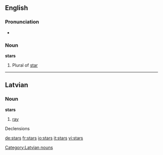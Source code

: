 ==English==

===Pronunciation===
*{{audio|en-us-stars.ogg|Audio (US)}}

===Noun===
'''stars'''

# Plural of [[star]]

----

==Latvian==

===Noun===
'''stars'''

# [[ray]]

Declensions
{{lv-noun-d1|star|s}}

[[Category:Latvian nouns]]

[[de:stars]]
[[fr:stars]]
[[io:stars]]
[[it:stars]]
[[vi:stars]]